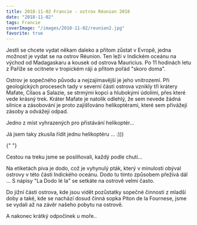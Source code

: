```yaml
---
title: 2018-11-02 Francie - ostrov Réunion 2018
date: "2018-11-02"
tags: Francie
coverImage: "/images/2018-11-02/reunion2.jpg"
favorite: true
---
```


<CustomImage
  src="/images/2018-11-02/reunion2.jpg"
  alt="Francie - ostrov Réunion 2018"
  size="horizontalLarge"
/>

Jestli se chcete vydat někam daleko a přitom zůstat v Evropě, jedna možnost je vydat se na ostrov Réunion. Ten leží v Indickém oceánu na východ od Madagaskaru a kousek od ostrova Mauricius. Po 11 hodinách letu z Paříže se ocitnete v tropickém ráji a přitom pořád "skoro doma".

<LayoutGrid2Col>

<CustomImage
  src="/images/2018-11-02/reunion1.jpg"
  alt="Francie - ostrov Réunion 2018"
  size="horizontalLarge"
/>

Ostrov je sopečného původu a nejzajímavější je jeho vnitrozemí. Při geologických procesech tady v severní části ostrova vznikly tři krátery Mafate, Cilaos a Salazie, se strmými kopci a hlubokými údolími, přes které vede krásný trek. Kráter Mafate je natolik odlehlý, že sem nevede žádná silnice a zásobování je proto zajišťováno helikoptérami, které sem přivážejí zásoby a odvážejí odpad.

</LayoutGrid2Col>

Jedno z míst vyhrazených pro přistávání helikoptér...

Já jsem taky zkusila řídit jednu helikoptéru ... :)))

<LayoutGrid3Col>

<CustomImage
  src="/images/2018-11-02/reunion7.jpg"
  alt="Francie - ostrov Réunion 2018"
  size="horizontalLarge"
/>

{" "}

<CustomImage
  src="/images/2018-11-02/reunion4.jpg"
  alt="Francie - ostrov Réunion 2018"
  size="horizontalSmall"
/>
<CustomImage
  src="/images/2018-11-02/reunion3.jpg"
  alt="Francie - ostrov Réunion 2018"
  size="horizontalSmall"
  className="mr-1"
/>

<CustomImage
  src="/images/2018-11-02/reunion5.jpg"
  alt="Francie - ostrov Réunion 2018"
  size="horizontalLarge"
/>

<CustomImage
  src="/images/2018-11-02/reunion8.jpg"
  alt="Francie - ostrov Réunion 2018"
  size="horizontalLarge"
/>

<CustomImage
  src="/images/2018-11-02/reunion9.jpg"
  alt="Francie - ostrov Réunion 2018"
  size="horizontalLarge"
/>

</LayoutGrid3Col>

Cestou na treku jsme se posilňovali, každý podle chuti...

Na etiketách piva je dodo, což je vyhynulý pták, který v minulosti obýval ostrovy v této části Indického oceánu. Dodo tu tímto způsobem přežívá dál ... S nápisy "La Dodo lé la" se setkáte na ostrově velmi často.

<LayoutGrid2Col>

<CustomImage
  src="/images/2018-11-02/reunion6.jpg"
  alt="Francie - ostrov Réunion 2018"
  size="horizontalLarge"
/>

<CustomImage
  src="/images/2018-11-02/reunion26.jpg"
  alt="Francie - ostrov Réunion 2018"
  size="horizontalLarge"
/>

</LayoutGrid2Col>

Do jižní části ostrova, kde jsou vidět pozůstatky sopečné činnosti z mladší doby a také, kde se nachází dosud činná sopka Piton de la Fournese, jsme se vydali až na závěr našeho pobytu na ostrově.

<LayoutGrid3Col>

<CustomImage
  src="/images/2018-11-02/reunion24.jpg"
  alt="Francie - ostrov Réunion 2018"
  size="horizontalLarge"
/>

<CustomImage
  src="/images/2018-11-02/reunion13.jpg"
  alt="Francie - ostrov Réunion 2018"
  size="horizontalLarge"
/>

<CustomImage
  src="/images/2018-11-02/reunion14.jpg"
  alt="Francie - ostrov Réunion 2018"
  size="horizontalLarge"
/>

<CustomImage
  src="/images/2018-11-02/reunion15.jpg"
  alt="Francie - ostrov Réunion 2018"
  size="horizontalLarge"
/>

<CustomImage
  src="/images/2018-11-02/reunion16.jpg"
  alt="Francie - ostrov Réunion 2018"
  size="horizontalLarge"
/>

<CustomImage
  src="/images/2018-11-02/reunion17.jpg"
  alt="Francie - ostrov Réunion 2018"
  size="horizontalLarge"
/>

</LayoutGrid3Col>

A nakonec krátký odpočinek u moře..

<LayoutGrid3Col>

<CustomImage
  src="/images/2018-11-02/reunion11.jpg"
  alt="Francie - ostrov Réunion 2018"
  size="horizontalLarge"
/>

<CustomImage
  src="/images/2018-11-02/reunion10.jpg"
  alt="Francie - ostrov Réunion 2018"
  size="horizontalLarge"
/>

<CustomImage
  src="/images/2018-11-02/reunion12.jpg"
  alt="Francie - ostrov Réunion 2018"
  size="horizontalLarge"
/>

<CustomImage
  src="/images/2018-11-02/reunion18.jpg"
  alt="Francie - ostrov Réunion 2018"
  size="horizontalLarge"
/>

<CustomImage
  src="/images/2018-11-02/reunion19.jpg"
  alt="Francie - ostrov Réunion 2018"
  size="horizontalLarge"
/>

<CustomImage
  src="/images/2018-11-02/reunion20.jpg"
  alt="Francie - ostrov Réunion 2018"
  size="horizontalLarge"
/>

<CustomImage
  src="/images/2018-11-02/reunion21.jpg"
  alt="Francie - ostrov Réunion 2018"
  size="horizontalLarge"
/>

<CustomImage
  src="/images/2018-11-02/reunion22.jpg"
  alt="Francie - ostrov Réunion 2018"
  size="horizontalLarge"
/>

<CustomImage
  src="/images/2018-11-02/reunion23.jpg"
  alt="Francie - ostrov Réunion 2018"
  size="horizontalLarge"
/>

</LayoutGrid3Col>

